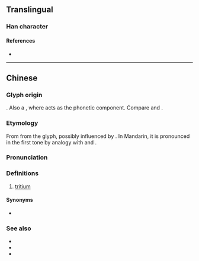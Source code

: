 {{character info}}
==Translingual==

===Han character===
{{Han char|rn=84|rad=气|as=03|sn=7|four=80217|canj=ONLLL|ids=⿹气川}}

====References====
* {{Han ref|kx=0599.041|hdz=32010.080|uh=6C1A|ud=27674|bh=CB4A|bd=52042}}

----

==Chinese==
{{zh-forms}}

===Glyph origin===
{{Han etym}}
{{Han compound|气|t1=gas|川|t2=three|ls=ic}}. Also a {{liushu|psc|nocap=y}}, where {{zh-l|川}} acts as the phonetic component. Compare {{zh-l|*氘|deuterium}} and {{zh-l|*氚|tritium}}.

===Etymology===
From {{zh-l|川}} from the glyph, possibly influenced by {{cog|NL.|tritium}}. In Mandarin, it is pronounced in the first tone by analogy with {{zh-l|氕|protium}} and {{zh-l|氘|deuterium}}. {{cln|zh|spelling pronunciations}}

===Pronunciation===
{{zh-pron
|m=chuān
|c=cyun1
|h=pfs=
|md=
|mn=
|w=
|cat=n
}}

===Definitions===
{{zh-hanzi}}

# [[tritium]]

====Synonyms====
* {{zh-l|超重氫}}

===See also===
* {{zh-l|氕|protium}}
* {{zh-l|氘|deuterium}}
* {{zh-l|氫|hydrogen}}

{{zh-cat|Three|Isotopes}}
